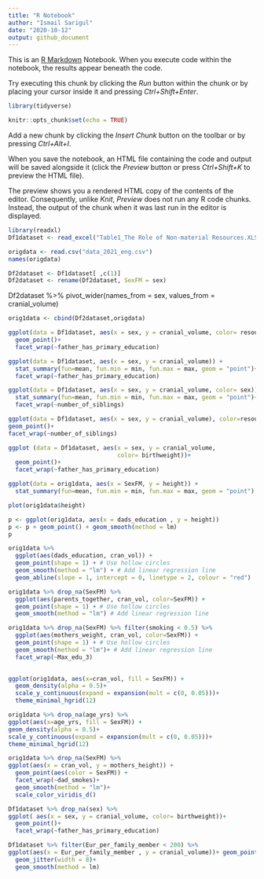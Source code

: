 ```yaml
---
title: "R Notebook"
author: "Ismail Sarigul"
date: "2020-10-12"
output: github_document
---
```


This is an [R Markdown](http://rmarkdown.rstudio.com) Notebook. When you execute code within the notebook, the results appear beneath the code. 

Try executing this chunk by clicking the *Run* button within the chunk or by placing your cursor inside it and pressing *Ctrl+Shift+Enter*. 

```r
library(tidyverse)
```


```r
knitr::opts_chunk$set(echo = TRUE)
```

Add a new chunk by clicking the *Insert Chunk* button on the toolbar or by pressing *Ctrl+Alt+I*.

When you save the notebook, an HTML file containing the code and output will be saved alongside it (click the *Preview* button or press *Ctrl+Shift+K* to preview the HTML file).

The preview shows you a rendered HTML copy of the contents of the editor. Consequently, unlike *Knit*, *Preview* does not run any R code chunks. Instead, the output of the chunk when it was last run in the editor is displayed.



```r
library(readxl)
Df1dataset <- read_excel("Table1_The Role of Non-material Resources.XLSX")
```

```r
origdata <- read.csv("data_2021_eng.csv")
names(origdata)
```
```r
Df2dataset <- Df1dataset[ ,c(1)]
Df2dataset <- rename(Df2dataset, SexFM = sex)
```



Df2dataset %>% pivot_wider(names_from = sex, values_from = cranial_volume)

```r
orig1data <- cbind(Df2dataset,origdata)
```


```r

ggplot(data = Df1dataset, aes(x = sex, y = cranial_volume, color= resource_rating))+
  geom_point()+
  facet_wrap(~father_has_primary_education)

```

```r
ggplot(data = Df1dataset, aes(x = sex, y = cranial_volume)) + 
  stat_summary(fun=mean, fun.min = min, fun.max = max, geom = "point")+
  facet_wrap(~father_has_primary_education)
```


```r
ggplot(data = Df1dataset, aes(x = sex, y = cranial_volume, color= sex)) + 
  stat_summary(fun=mean, fun.min = min, fun.max = max, geom = "point")+
  facet_wrap(~number_of_siblings)
```

```r
ggplot(data = Df1dataset, aes(x = sex, y = cranial_volume), color=resource_rating) + 
geom_point()+
facet_wrap(~number_of_siblings)
```

```r
ggplot (data = Df1dataset, aes(x = sex, y = cranial_volume, 
                               color= birthweight))+
  geom_point()+
  facet_wrap(~father_has_primary_education)
```

```r
ggplot(data = orig1data, aes(x = SexFM, y = height)) + 
  stat_summary(fun=mean, fun.min = min, fun.max = max, geom = "point")
```

```r
plot(orig1data$height)
```

```r
p <- ggplot(orig1data, aes(x = dads_education , y = height))
p <- p + geom_point() + geom_smooth(method = lm)
p

```

```r
orig1data %>% 
  ggplot(aes(dads_education, cran_vol)) +
  geom_point(shape = 1) + # Use hollow circles
  geom_smooth(method = "lm") + # Add linear regression line 
  geom_abline(slope = 1, intercept = 0, linetype = 2, colour = "red")
```


```r
orig1data %>% drop_na(SexFM) %>% 
  ggplot(aes(parents_together, cran_vol, color=SexFM)) +
  geom_point(shape = 1) + # Use hollow circles
  geom_smooth(method = "lm") # Add linear regression line
```

```r

orig1data %>% drop_na(SexFM) %>% filter(smoking < 0.5) %>% 
  ggplot(aes(mothers_weight, cran_vol, color=SexFM)) +
  geom_point(shape = 1) + # Use hollow circles
  geom_smooth(method = "lm")+ # Add linear regression line
  facet_wrap(~Max_edu_3)
  
```

```r
 
ggplot(orig1data, aes(x=cran_vol, fill = SexFM)) + 
  geom_density(alpha = 0.5)+
  scale_y_continuous(expand = expansion(mult = c(0, 0.05)))+
  theme_minimal_hgrid(12)

orig1data %>% drop_na(age_yrs) %>%
ggplot(aes(x=age_yrs, fill = SexFM)) +
geom_density(alpha = 0.5)+
scale_y_continuous(expand = expansion(mult = c(0, 0.05)))+
theme_minimal_hgrid(12)
```


```r
orig1data %>% drop_na(SexFM) %>% 
ggplot(aes(x = cran_vol, y = mothers_height)) +
  geom_point(aes(color = SexFM)) +
  facet_wrap(~dad_smokes)+
  geom_smooth(method = "lm")+
  scale_color_viridis_d()
```


```r
Df1dataset %>% drop_na(sex) %>% 
ggplot( aes(x = sex, y = cranial_volume, color= birthweight))+
  geom_point()+
  facet_wrap(~father_has_primary_education)
```

```r
Df1dataset %>% filter(Eur_per_family_member < 200) %>% 
ggplot(aes(x = Eur_per_family_member , y = cranial_volume))+ geom_point() +
  geom_jitter(width = 8)+
  geom_smooth(method = lm)

```

